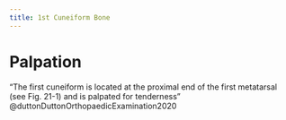```yaml
---
title: 1st Cuneiform Bone
---
```


# Palpation

"The first cuneiform is located at the proximal end of the first metatarsal (see Fig. 21-1) and is palpated for tenderness" @duttonDuttonOrthopaedicExamination2020 

